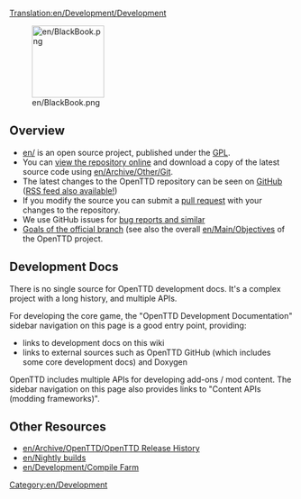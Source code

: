 [[Translation:en/Development/Development]]
{{en/DevDoc}}

[[File:en/BlackBook.png|128px]]

==Overview==
* [[en/]] is an open source project, published under the [http://www.gnu.org/copyleft/gpl.html GPL]. 
* You can [https://github.com/OpenTTD/OpenTTD view the repository online] and download a copy of the latest source code using [[en/Archive/Other/Git]]. 
* The latest changes to the OpenTTD repository can be seen on [https://github.com/OpenTTD/OpenTTD/commits GitHub] ([https://github.com/OpenTTD/OpenTTD/commits/master.atom RSS feed also available!])
* If you modify the source you can submit a [https://github.com/OpenTTD/OpenTTD/blob/master/CONTRIBUTING.md#pull-requests pull request] with your changes to the repository.
* We use GitHub issues for [https://github.com/OpenTTD/OpenTTD/blob/master/CONTRIBUTING.md#using-the-issue-tracker bug reports and similar]
* [https://github.com/OpenTTD/OpenTTD/blob/master/CONTRIBUTING.md#project-goals Goals of the official branch] (see also the overall [[en/Main/Objectives]] of the OpenTTD project.

==Development Docs==
There is no single source for OpenTTD development docs.  It's a complex project with a long history, and multiple APIs.

For developing the core game, the "OpenTTD Development Documentation" sidebar navigation on this page is a good entry point, providing:
* links to development docs on this wiki
* links to external sources such as OpenTTD GitHub (which includes some core development docs) and Doxygen


OpenTTD includes multiple APIs for developing add-ons / mod content.  The sidebar navigation on this page also provides links to "Content APIs (modding frameworks)".

==Other Resources==

*[[en/Archive/OpenTTD/OpenTTD Release History]]
*[[en/Nightly builds]]
*[[en/Development/Compile Farm]]

[[Category:en/Development]]